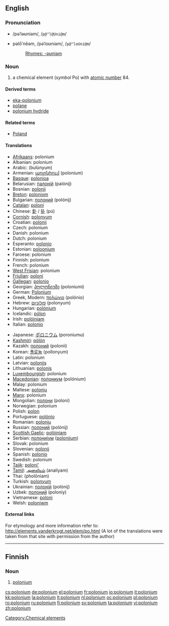 {{also|Polonium}}
==English==
{{elements|Po|bismuth|Bi|astatine|At}}

===Pronunciation===
* {{a|RP}} /pəˈləʊniəm/, /<tt>p@"l@Uni@m</tt>/
* {{a|US}} pəlōʹnēəm, /pəˈloʊniəm/, /<tt>p@"loUni@m</tt>/
*: [[Rhymes:English:-əʊniəm|Rhymes: -əʊniəm]]

===Noun===
{{en-noun|-}}
{{wikipedia}}

# a chemical element (''symbol'' Po) with [[atomic number]] 84.

====Derived terms====
* [[eka-polonium]]
* [[polane]]
* [[polonium hydride]]

====Related terms====
* [[Poland]]<!--after which polonium is named-->

====Translations====
{{top}}
* [[Afrikaans]]: polonium
* Albanian: polonium
* Arabic: {{Arab|[[بولونيوم]]}} (bulúnyum) {{m}}
* Armenian: [[պոլոնիում]] (polonium)
* [[Basque]]: [[polonioa]]
* Belarusian: [[палонiй]] (palónij) {{m}}
* Bosnian: [[polonij]]
* [[Breton]]: [[poloniom]]
* Bulgarian: [[полоний]] (polónij) {{m}}
* [[Catalan]]: [[poloni]]
* Chinese: [[釙]] / [[钋]] (pú)
* [[Cornish]]: [[polonyum]]
* Croatian: [[polonij]]
* Czech: polonium
* Danish: polonium
* Dutch: polonium {{n}}
* Esperanto: [[polonio]]
* Estonian: [[poloonium]]
* Faroese: polonium
* Finnish: polonium
* French: polonium {{m}}
* [[West Frisian]]: polonium
* [[Friulian]]: [[poloni]]
* [[Gallegan]]: [[polonio]]
* Georgian: [[პოლონიუმი]] (poloniumi)
* German: [[Polonium]] {{n}}
* Greek, Modern: [[πολώνιο]] (polónio) {{n}}
* Hebrew: [[פולוניום]] (polonyum)
* Hungarian: [[polónium]]
* Icelandic: [[pólon]]
* Irish: [[polóiniam]]
* Italian: [[polonio]] {{m}}
{{mid}}
* Japanese: [[ポロニウム]] (poroniumu)
* [[Kashmiri]]: [[pòlón]]
* Kazakh: [[полоний]] (polonii)
* Korean: [[폴로늄]] (pollonyum)
* Latin: polonium
* Latvian: [[polonijs]]
* Lithuanian: [[polonis]]
* [[Luxembourgish]]: polonium
* [[Macedonian]]: [[полониум]] (polónium) {{m}}
* Malay: polonium
* Maltese: [[polonju]]
* [[Manx]]: polonium
* Mongolian: [[полони]] (poloni)
* Norwegian: polonium
* Polish: [[polon]] {{m}}
* Portuguese: [[polónio]] {{m}}
* Romanian: [[poloniu]] {{n}}
* Russian: [[полоний]] (polónij) {{m}}
* [[Scottish Gaelic]]: [[polòiniam]]
* Serbian: [[полониjум]] ([[polonijum]]) {{m}}
* Slovak: polonium
* Slovenian: [[polonij]]
* Spanish: [[polonio]] {{m}}
* Swedish: polonium
* [[Tajik]]: [[poloni']]
* [[Tamil]]: [[அனலியம்]] (analiyam)
* Thai: {{Thai|[[พอโลเนียม]]}} (pholōniam)
* Turkish: [[polonyum]]
* Ukrainian: [[полонiй]] (polónij) {{m}}
* Uzbek: [[полоний]] (poloniy)
* Vietnamese: [[poloni]]
* Welsh: [[poloniwm]]
{{bottom}}

====External links====
For etymology and more information refer to:
http://elements.vanderkrogt.net/elem/po.html
(A lot of the translations were taken from that site with permission from the author)

[[Category:Chemical elements]]

----

==Finnish==
{{wikipedia|lang=fi}}

===Noun===
{{fi-noun}}

# {{element|lang=fi}} [[#English|polonium]]

[[cs:polonium]]
[[de:polonium]]
[[el:polonium]]
[[fr:polonium]]
[[io:polonium]]
[[it:polonium]]
[[kk:polonium]]
[[la:polonium]]
[[lt:polonium]]
[[nl:polonium]]
[[oc:polonium]]
[[pl:polonium]]
[[ro:polonium]]
[[ru:polonium]]
[[fi:polonium]]
[[sv:polonium]]
[[ta:polonium]]
[[vi:polonium]]
[[zh:polonium]]